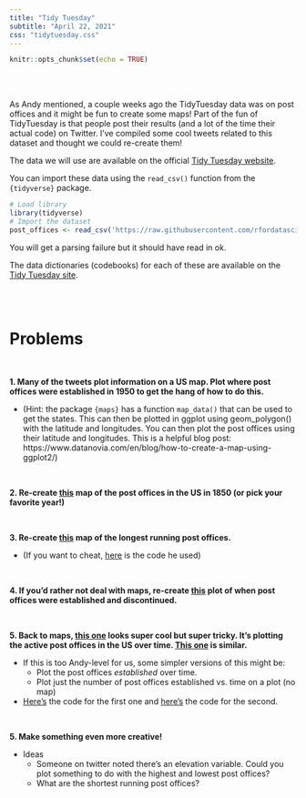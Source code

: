 ```yaml
---
title: "Tidy Tuesday"
subtitle: "April 22, 2021"
css: "tidytuesday.css"
---
```


```r
knitr::opts_chunk$set(echo = TRUE)
```
<br /><br />

As Andy mentioned, a couple weeks ago the TidyTuesday data was on post offices and it might be fun to create some maps! Part of the fun of TidyTuesday is that people post their results (and a lot of the time their actual code) on Twitter. I've compiled some cool tweets related to this dataset and thought we could re-create them!

The data we will use are available on the official [Tidy Tuesday website](https://github.com/rfordatascience/tidytuesday/blob/master/data/2021/2021-02-16/readme.md). 

You can import these data using the `read_csv()` function from the `{tidyverse}` package. 

```r
# Load library
library(tidyverse)
# Import the dataset
post_offices <- read_csv('https://raw.githubusercontent.com/rfordatascience/tidytuesday/master/data/2021/2021-04-13/post_offices.csv')
```

You will get a parsing failure but it should have read in ok.

The data dictionaries (codebooks) for each of these are available on the [Tidy Tuesday site](https://github.com/rfordatascience/tidytuesday/blob/master/data/2021/2021-04-13/readme.md). 

<br /><br />


# Problems


<br />

**1. Many of the tweets plot information on a US map. Plot where post offices were established in 1950 to get the hang of how to do this.** 

* (Hint: the package `{maps}` has a function `map_data()` that can be used to get the states. This can then be plotted in ggplot using geom_polygon() with the latitude and longitudes. You can then plot the post offices using their latitude and longitudes. This is a helpful blog post: https://www.datanovia.com/en/blog/how-to-create-a-map-using-ggplot2/)

<br />

**2. Re-create [this](https://twitter.com/thomas_mock/status/1381794316016836612/photo/4) map of the post offices in the US in 1850 (or pick your favorite year!)**

<br />

**3. Re-create [this](https://twitter.com/Louis_Caruana/status/1384212603409297408/photo/1) map of the longest running post offices.**
 
* (If you want to cheat, [here](https://github.com/LouisCaruana/TidyTuesday/blob/master/20210413_USPostOffices/20210413_USPostOffices.md) is the code he used)

<br />

**4. If you'd rather not deal with maps, re-create [this](https://twitter.com/henrywrover2/status/1381954522612965377/photo/1) plot of when post offices were established and discontinued.** 


<br />

**5. Back to maps, [this one](https://twitter.com/drob/status/1383077056242712585) looks super cool but super tricky. It's plotting the active post offices in the US over time. [This one](https://twitter.com/GDataScience1/status/1383142111999000578) is similar. **

* If this is too Andy-level for us, some simpler versions of this might be: 
    + Plot the post offices *established* over time.
    + Plot just the number of post offices established vs. time on a plot (no map)

* [Here's](https://github.com/dgrtwo/data-screencasts/blob/master/2021_04_13_post_offices.Rmd) the code for the first one and [here's](https://github.com/gdatascience/tidytuesday/blob/master/2021/2021_04_13_tidy_tuesday.Rmd) the code for the second.

<br />

**5. Make something even more creative!**

* Ideas
    + Someone on twitter noted there's an elevation variable. Could you plot something to do with the highest and lowest post offices?
    + What are the shortest running post offices?
    
<br />